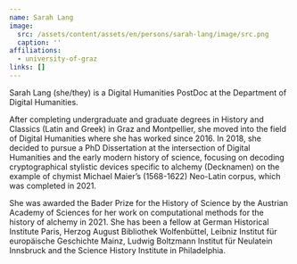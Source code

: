 ```yaml
---
name: Sarah Lang
image:
  src: /assets/content/assets/en/persons/sarah-lang/image/src.png
  caption: ''
affiliations:
  - university-of-graz
links: []
---
```

Sarah Lang (she/they) is a Digital Humanities PostDoc at the Department of Digital Humanities.

After completing undergraduate and graduate degrees in History and Classics (Latin and Greek) in Graz and Montpellier, she moved into the field of Digital Humanities where she has worked since 2016. In 2018, she decided to pursue a PhD Dissertation at the intersection of Digital Humanities and the early modern history of science, focusing on decoding cryptographical stylistic devices specific to alchemy (Decknamen) on the example of chymist Michael Maier’s (1568-1622) Neo-Latin corpus, which was completed in 2021.&#x20;

She was awarded the Bader Prize for the History of Science by the Austrian Academy of Sciences for her work on computational methods for the history of alchemy in 2021. She has been a fellow at German Historical Institute Paris, Herzog August Bibliothek Wolfenbüttel, Leibniz Institut für europäische Geschichte Mainz, Ludwig Boltzmann Institut für Neulatein Innsbruck and the Science History Institute in Philadelphia.
